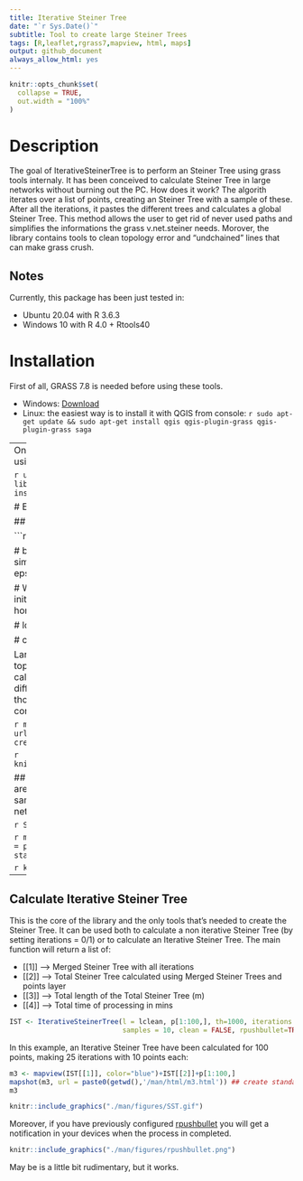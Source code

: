 ```yaml
---
title: Iterative Steiner Tree
date: "`r Sys.Date()`"
subtitle: Tool to create large Steiner Trees
tags: [R,leaflet,rgrass7,mapview, html, maps]
output: github_document
always_allow_html: yes
---
```


```r
knitr::opts_chunk$set(
  collapse = TRUE,
  out.width = "100%"
)
```

# Description

The goal of IterativeSteinerTree is to perform an Steiner Tree using grass tools internaly. It has been conceived to calculate Steiner Tree in large networks without burning out the PC. How does it work? The algorith iterates over a list of points, creating an Steiner Tree with a sample of these. After all the iterations, it pastes the different trees and calculates a global Steiner Tree. This method allows the  user to get rid of never used paths and simplifies the informations the grass v.net.steiner needs. Morover, the library contains tools to clean topology error and "undchained" lines that can make grass crush.

## Notes
Currently, this package has been just tested in:

- Ubuntu 20.04 with R 3.6.3
- Windows 10 with R 4.0 + Rtools40

# Installation

First of all, GRASS 7.8 is needed before using these tools.

- Windows: [Download](https://grass.osgeo.org/grass78/binary/mswindows/native/x86_64/WinGRASS-7.8.2-1-Setup-x86_64.exe)
- Linux: the easiest way is to install it with QGIS from console:
```r sudo apt-get update && sudo apt-get install qgis qgis-plugin-grass qgis-plugin-grass saga ```

---
Once you have grass, you can install the github version using this lines:

``` r
update.packages()
install.packages("devtools")
library(devtools)
install_github("cesarkero/IterativeSteinerTree")
```

# Examples

## Clean lines (unchained lines and topology errors):

```r
library(IterativeSteinerTree)

# basic setGRASS (based on iniGRASS params but simplified)
setGRASS(gisBase = "/usr/lib/grass78", epsg= 25829)

# Windows setGRASS example: 
# initGRASS("C:\\Program Files\\GRASS GIS 7.8", home=tempdir())

# load sldf (l) and spdf (p)
data("l"); data("p")

# clean lines
lclean <- CleanLines(l)
```

Large networks use to have little unconections and topology errors that could result in a failure when calculating Steiner Tree. Here you can check the differences between clean and dirty lines. Red lines are those included in the original layer and not in the corrected one:

```r
m1 <- mapview(l, color="red")+lclean
mapshot(m1, url = paste0(getwd(),'/man/html/m1.html')) ## create standalone .html
m1
```

```r
knitr::include_graphics("./man/figures/lclean.gif")
```

## Calculate Simple Steiner Tree
In this example we are goint to calculate a simple Steiner Tree with a sample of 50 points, conecting those out of the network by a threshold of 1000 m.

```r
ST <- SteinerTree(lclean, p[1:50,], th = 1000)
```

```r
m2 <- mapview(lclean)+ST+p[1:50,]
mapshot(m2, url = paste0(getwd(),'/man/html/m2.html')) ## create standalone .html
m2
```

```r
knitr::include_graphics("./man/figures/ST.gif")
```

---
## Calculate Iterative Steiner Tree
This is the core of the library and the only tools that's needed to create the Steiner Tree. It can be used both to calculate a non iterative Steiner Tree (by setting iterations = 0/1) or to calculate an Iterative Steiner Tree. The main function will return a list of: 

* [[1]] --> Merged Steiner Tree with all iterations
* [[2]] --> Total Steiner Tree calculated using Merged Steiner Trees and points layer
* [[3]] --> Total length of the Total Steiner Tree (m)
* [[4]] --> Total time of processing in mins

```r
IST <- IterativeSteinerTree(l = lclean, p[1:100,], th=1000, iterations = 25,
                            samples = 10, clean = FALSE, rpushbullet=TRUE)
```

In this example, an Iterative Steiner Tree have been calculated for 100 points, making 25 iterations with 10 points each:
```r
m3 <- mapview(IST[[1]], color="blue")+IST[[2]]+p[1:100,]
mapshot(m3, url = paste0(getwd(),'/man/html/m3.html')) ## create standalone .html
m3
```

```r
knitr::include_graphics("./man/figures/SST.gif")
```

Moreover, if you have previously configured [rpushbullet](https://github.com/eddelbuettel/rpushbullet)
you will get a notification in your devices when the process in completed.

```r
knitr::include_graphics("./man/figures/rpushbullet.png")
```

May be is a little bit rudimentary, but it works.
